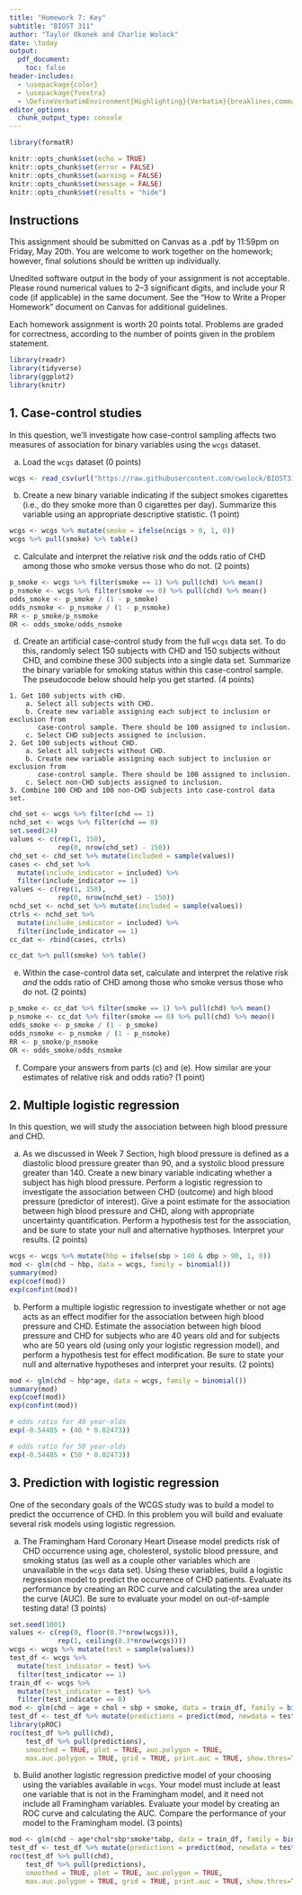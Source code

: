 ```yaml
---
title: "Homework 7: Key"
subtitle: "BIOST 311"
author: "Taylor Okonek and Charlie Wolock"
date: \today
output: 
  pdf_document:
    toc: false
header-includes:
  - \usepackage{color}
  - \usepackage{fvextra}
  - \DefineVerbatimEnvironment{Highlighting}{Verbatim}{breaklines,commandchars=\\\{\}}
editor_options: 
  chunk_output_type: console
---
```


```r
library(formatR)

knitr::opts_chunk$set(echo = TRUE)
knitr::opts_chunk$set(error = FALSE)
knitr::opts_chunk$set(warning = FALSE)
knitr::opts_chunk$set(message = FALSE)
knitr::opts_chunk$set(results = "hide")
```


## Instructions

This assignment should be submitted on Canvas as a .pdf by 11:59pm on Friday, May 20th. You are welcome to work together on the homework; however, final solutions should be written up individually. 

Unedited software output in the body of your assignment is not acceptable. Please round numerical values to 2--3 significant digits, and include your R code (if applicable) in the same document. See the "How to Write a Proper Homework" document on Canvas for additional guidelines.  

Each homework assignment is worth 20 points total. Problems are graded for correctness, according to the number of points given in the problem statement.

```r
library(readr)
library(tidyverse)
library(ggplot2)
library(knitr)
```

## 1. Case-control studies

In this question, we'll investigate how case-control sampling affects two measures of association for binary variables using the `wcgs` dataset. 

a. Load the `wcgs` dataset (0 points)

```r
wcgs <- read_csv(url("https://raw.githubusercontent.com/cwolock/BIOST311/main/Datasets/wcgs.csv"))
```

b. Create a new binary variable indicating if the subject smokes cigarettes (i.e., do they smoke more than 0 cigarettes per day). Summarize this variable using an appropriate descriptive statistic. (1 point)

```r
wcgs <- wcgs %>% mutate(smoke = ifelse(ncigs > 0, 1, 0)) 
wcgs %>% pull(smoke) %>% table()
```

\textcolor{blue}{Out of the 3154 subjects, 1502 (47.6\%) smoke at least one cigarette per day.} 

c. Calculate and interpret the relative risk *and* the odds ratio of CHD among those who smoke versus those who do not. (2 points)

```r
p_smoke <- wcgs %>% filter(smoke == 1) %>% pull(chd) %>% mean()
p_nsmoke <- wcgs %>% filter(smoke == 0) %>% pull(chd) %>% mean()
odds_smoke <- p_smoke / (1 - p_smoke)
odds_nsmoke <- p_nsmoke / (1 - p_nsmoke)
RR <- p_smoke/p_nsmoke
OR <- odds_smoke/odds_nsmoke 
```

\textcolor{blue}{The relative risk of CHD comparing smokers to nonsmokers is 1.78, indicating that the risk of CHD is 1.78 times as high in smokers as in nonsmokers. The odds ratio of CHD comparing smokers to nonsmokers is 1.88, indicating that the risk of CHD is 1.88 times as high in smokers as in nonsmokers.}

d. Create an artificial case-control study from the full `wcgs` data set. To do this, randomly select 150 subjects with CHD and 150 subjects without CHD, and combine these 300 subjects into a single data set. Summarize the binary variable for smoking status within this case-control sample. The pseudocode below should help you get started. (4 points)

```
1. Get 100 subjects with cHD.
    a. Select all subjects with CHD. 
    b. Create new variable assigning each subject to inclusion or exclusion from 
       case-control sample. There should be 100 assigned to inclusion.
    c. Select CHD subjects assigned to inclusion. 
2. Get 100 subjects without CHD.
    a. Select all subjects without CHD. 
    b. Create new variable assigning each subject to inclusion or exclusion from 
       case-control sample. There should be 100 assigned to inclusion.
    c. Select non-CHD subjects assigned to inclusion. 
3. Combine 100 CHD and 100 non-CHD subjects into case-control data set. 
```

```r
chd_set <- wcgs %>% filter(chd == 1)
nchd_set <- wcgs %>% filter(chd == 0)
set.seed(24)
values <- c(rep(1, 150),
            rep(0, nrow(chd_set) - 150))
chd_set <- chd_set %>% mutate(included = sample(values))
cases <- chd_set %>%
  mutate(include_indicator = included) %>%
  filter(include_indicator == 1)
values <- c(rep(1, 150),
            rep(0, nrow(nchd_set) - 150))
nchd_set <- nchd_set %>% mutate(included = sample(values))
ctrls <- nchd_set %>%
  mutate(include_indicator = included) %>%
  filter(include_indicator == 1)
cc_dat <- rbind(cases, ctrls)

cc_dat %>% pull(smoke) %>% table()
```

\textcolor{blue}{In the case-control data set, 159 out of 300 subjects (53\%) smoke at least one cigarette per day.}

e. Within the case-control data set, calculate and interpret the relative risk *and* the odds ratio of CHD among those who smoke versus those who do not. (2 points)

```r
p_smoke <- cc_dat %>% filter(smoke == 1) %>% pull(chd) %>% mean()
p_nsmoke <- cc_dat %>% filter(smoke == 0) %>% pull(chd) %>% mean()
odds_smoke <- p_smoke / (1 - p_smoke)
odds_nsmoke <- p_nsmoke / (1 - p_nsmoke)
RR <- p_smoke/p_nsmoke
OR <- odds_smoke/odds_nsmoke 
```

\textcolor{blue}{WIthin the case-control data set, the relative risk of CHD comparing smokers to nonsmokers is 1.39, indicating that the risk of CHD is 1.39 times as high in smokers as in nonsmokers. The odds ratio of CHD comparing smokers to nonsmokers is 1.86, indicating that the risk of CHD is 1.86 times as high in smokers as in nonsmokers.}

f. Compare your answers from parts (c) and (e). How similar are your estimates of relative risk and odds ratio? (1 point)

\textcolor{blue}{Using our case-control data set, we found that the odds ratio for CHD comparing smokers to nonsmokers was nearly identical (1.88 vs. 1.86). On the other hand, the relative risk was quite different (1.78 vs. 1.39).}

## 2. Multiple logistic regression

In this question, we will study the association between high blood pressure and CHD. 

a. As we discussed in Week 7 Section, high blood pressure is defined as a diastolic blood pressure greater than 90, and a systolic blood pressure greater than 140. Create a new binary variable indicating whether a subject has high blood pressure. Perform a logistic regression to investigate the association between CHD (outcome) and high blood pressure (predictor of interest).  Give a point estimate for the association between high blood pressure and CHD, along with appropriate uncertainty quantification. Perform a hypothesis test for the association, and be sure to state your null and alternative hypthoses. Interpret your results. (2 points)

```r
wcgs <- wcgs %>% mutate(hbp = ifelse(sbp > 140 & dbp > 90, 1, 0))
mod <- glm(chd ~ hbp, data = wcgs, family = binomial())
summary(mod)
exp(coef(mod))
exp(confint(mod))
```

\textcolor{blue}{We estimate that the ratio of odds of CHD comparing those with to those without high blood pressure is 2.21. The observed odds ratio would not be surprising if the true odds ratio were between 1.56 and 3.09. We reject the null hypothesis that the odds ratio is equal to 1, against the alternative that it is not equal to 1 (p < 0.001). We find significant evidence an association between high blood pressure and CHD.}

b. Perform a multiple logistic regression to investigate whether or not age acts as an effect modifier for the association between high blood pressure and CHD. Estimate the association between high blood pressure and CHD for subjects who are 40 years old and for subjects who are 50 years old (using only your logistic regression model), and perform a hypothesis test for effect modification. Be sure to state your null and alternative hypotheses and interpret your results. (2 points)

```r
mod <- glm(chd ~ hbp*age, data = wcgs, family = binomial())
summary(mod)
exp(coef(mod))
exp(confint(mod))

# odds ratio for 40 year-olds
exp(-0.54485 + (40 * 0.02473))

# odds ratio for 50 year-olds
exp(-0.54485 + (50 * 0.02473))
```

\textcolor{blue}{We estimate that the ratio of odds of CHD comparing those with to those without high blood pressure, among those 40 years old, is 1.56. We estimate that the ratio of odds of CHD comparing those with to those without high blood pressure, among those 50 years old, is 2.00. The observed ratio of odds ratios would not be surprising if the true ratio were between 0.96 and 1.09. We fail to reject the null hypothesis that the ratio of odds ratios is equal to 1 (p = 0.4), against an alternative hypothesis that the ratio of odds ratios is not equal to 1. We do not find significant evidence of effect modification by age.} 

## 3. Prediction with logistic regression

One of the secondary goals of the WCGS study was to build a model to predict the occurrence of CHD. In this problem you will build and evaluate several risk models using logistic regression. 

a. The Framingham Hard Coronary Heart Disease model predicts risk of CHD occurrence using age, cholesterol, systolic blood pressure, and smoking status (as well as a couple other variables which are unavailable in the `wcgs` data set). Using these variables, build a logistic regression model to predict the occurrence of CHD patients. Evaluate its performance by creating an ROC curve and calculating the area under the curve (AUC). Be sure to evaluate your model on out-of-sample testing data! (3 points)

```r
set.seed(1001)
values <- c(rep(0, floor(0.7*nrow(wcgs))),
            rep(1, ceiling(0.3*nrow(wcgs))))
wcgs <- wcgs %>% mutate(test = sample(values))
test_df <- wcgs %>%
  mutate(test_indicator = test) %>%
  filter(test_indicator == 1)
train_df <- wcgs %>%
  mutate(test_indicator = test) %>%
  filter(test_indicator == 0)
mod <- glm(chd ~ age + chol + sbp + smoke, data = train_df, family = binomial())
test_df <- test_df %>% mutate(predictions = predict(mod, newdata = test_df, type = "response"))
library(pROC)
roc(test_df %>% pull(chd),
    test_df %>% pull(predictions),
    smoothed = TRUE, plot = TRUE, auc.polygon = TRUE, 
    max.auc.polygon = TRUE, grid = TRUE, print.auc = TRUE, show.thres=TRUE) 
```

\textcolor{blue}{The ROC curve for the Framingham model is shown above. The AUC of this model is 0.759, calculating using test data comprising 30\% of the data set.}

b. Build another logistic regression predictive model of your choosing using the variables available in `wcgs`. Your model must include at least one variable that is not in the Framingham model, and it need not include all Framingham variables. Evaluate your model by creating an ROC curve and calculating the AUC. Compare the performance of your model to the Framingham model. (3 points)

```r
mod <- glm(chd ~ age*chol*sbp*smoke*tabp, data = train_df, family = binomial())
test_df <- test_df %>% mutate(predictions = predict(mod, newdata = test_df, type = "response"))
roc(test_df %>% pull(chd),
    test_df %>% pull(predictions),
    smoothed = TRUE, plot = TRUE, auc.polygon = TRUE, 
    max.auc.polygon = TRUE, grid = TRUE, print.auc = TRUE, show.thres=TRUE)
```

\textcolor{blue}{I created a new prediction model including age, cholesterol, systolic blood presure, smoking status, Type A personality, and all possible interaction terms. The ROC curve for this model is shown below. The estimated AUC using test data was 0.744. My model, which is significantly more complex than the Framingham model, performs slightly worse. I would use the Framingham model in practice since it's much simpler.}

